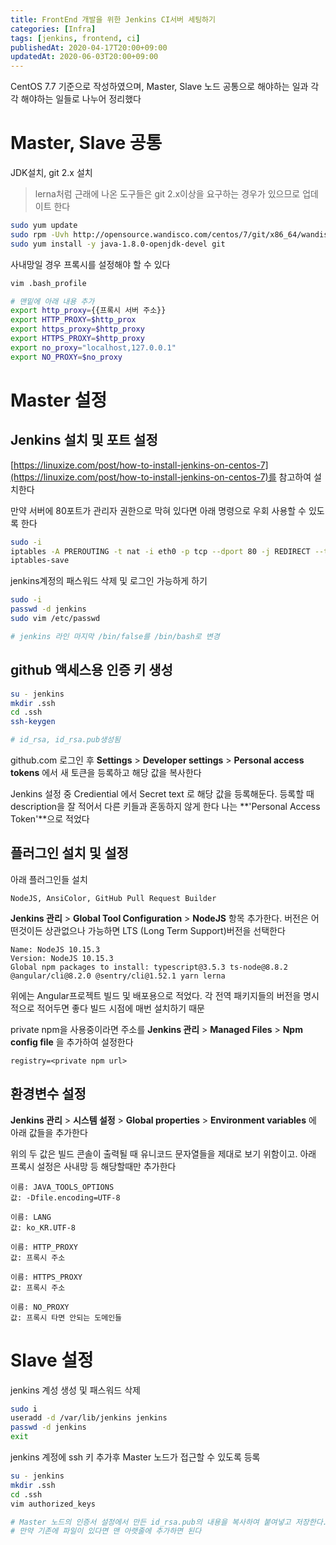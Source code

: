 ```yaml
---
title: FrontEnd 개발을 위한 Jenkins CI서버 세팅하기
categories: [Infra]
tags: [jenkins, frontend, ci]
publishedAt: 2020-04-17T20:00+09:00
updatedAt: 2020-06-03T20:00+09:00
---
```


CentOS 7.7 기준으로 작성하였으며, Master, Slave 노드 공통으로 해야하는 일과 각각 해야하는 일들로 나누어 정리했다

# Master, Slave 공통

JDK설치, git 2.x 설치

> lerna처럼 근래에 나온 도구들은 git 2.x이상을 요구하는 경우가 있으므로 업데이트 한다

```bash
sudo yum update
sudo rpm -Uvh http://opensource.wandisco.com/centos/7/git/x86_64/wandisco-git-release-7-2.noarch.rpm
sudo yum install -y java-1.8.0-openjdk-devel git
```

사내망일 경우 프록시를 설정해야 할 수 있다

```bash
vim .bash_profile

# 맨밑에 아래 내용 추가
export http_proxy={{프록시 서버 주소}}
export HTTP_PROXY=$http_prox
export https_proxy=$http_proxy
export HTTPS_PROXY=$http_proxy
export no_proxy="localhost,127.0.0.1"
export NO_PROXY=$no_proxy
```

# Master 설정

## Jenkins 설치 및 포트 설정

[https://linuxize.com/post/how-to-install-jenkins-on-centos-7](https://linuxize.com/post/how-to-install-jenkins-on-centos-7)를 참고하여 설치한다

만약 서버에 80포트가 관리자 권한으로 막혀 있다면 아래 명령으로 우회 사용할 수 있도록 한다

```bash
sudo -i
iptables -A PREROUTING -t nat -i eth0 -p tcp --dport 80 -j REDIRECT --to-port 8080
iptables-save
```

jenkins계정의 패스워드 삭제 및 로그인 가능하게 하기

```bash
sudo -i
passwd -d jenkins
sudo vim /etc/passwd

# jenkins 라인 마지막 /bin/false를 /bin/bash로 변경
```

## github 액세스용 인증 키 생성

```bash
su - jenkins
mkdir .ssh
cd .ssh
ssh-keygen

# id_rsa, id_rsa.pub생성됨
```

github.com 로그인 후 **Settings** > **Developer settings** > **Personal access tokens** 에서 새 토큰을 등록하고 해당 값을 복사한다

Jenkins 설정 중 Crediential 에서 Secret text 로 해당 값을 등록해둔다. 등록할 때 description을 잘 적어서 다른 키들과 혼동하지 않게 한다 나는 **'Personal Access Token'**으로 적었다

## 플러그인 설치 및 설정

아래 플러그인들 설치

```text
NodeJS, AnsiColor, GitHub Pull Request Builder
```

**Jenkins 관리** > **Global Tool Configuration** > **NodeJS** 항목 추가한다. 버전은 어떤것이든 상관없으나 가능하면 LTS (Long Term Support)버전을 선택한다

```text
Name: NodeJS 10.15.3
Version: NodeJS 10.15.3
Global npm packages to install: typescript@3.5.3 ts-node@8.8.2 @angular/cli@8.2.0 @sentry/cli@1.52.1 yarn lerna
```

위에는 Angular프로젝트 빌드 및 배포용으로 적었다. 각 전역 패키지들의 버전을 명시적으로 적어두면 좋다 빌드 시점에 매번 설치하기 때문

private npm을 사용중이라면 주소를 **Jenkins 관리** > **Managed Files** > **Npm config file** 을 추가하여 설정한다

```text
registry=<private npm url>
```

## 환경변수 설정

**Jenkins 관리** > **시스템 설정** > **Global properties** > **Environment variables** 에 아래 값들을 추가한다

위의 두 값은 빌드 콘솔이 출력될 때 유니코드 문자열들을 제대로 보기 위함이고. 아래 프록시 설정은 사내망 등 해당할때만 추가한다

```text
이름: JAVA_TOOLS_OPTIONS
값: -Dfile.encoding=UTF-8

이름: LANG
값: ko_KR.UTF-8

이름: HTTP_PROXY
값: 프록시 주소

이름: HTTPS_PROXY
값: 프록시 주소

이름: NO_PROXY
값: 프록시 타면 안되는 도메인들
```

# Slave 설정

jenkins 계성 생성 및 패스워드 삭제

```bash
sudo i
useradd -d /var/lib/jenkins jenkins
passwd -d jenkins
exit
```

jenkins 계정에 ssh 키 추가후 Master 노드가 접근할 수 있도록 등록

```bash
su - jenkins
mkdir .ssh
cd .ssh
vim authorized_keys

# Master 노드의 인증서 설정에서 만든 id_rsa.pub의 내용을 복사하여 붙여넣고 저장한다.
# 만약 기존에 파일이 있다면 맨 아랫줄에 추가하면 된다
```
